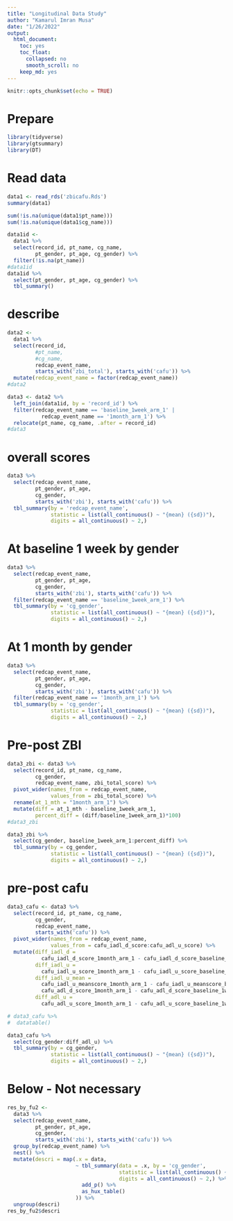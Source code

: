 ```yaml
---
title: "Longitudinal Data Study"
author: "Kamarul Imran Musa"
date: "1/26/2022"
output: 
  html_document: 
    toc: yes
    toc_float:
      collapsed: no
      smooth_scroll: no
    keep_md: yes
---
```


```r
knitr::opts_chunk$set(echo = TRUE)
```

# Prepare

```r
library(tidyverse)
library(gtsummary)
library(DT)
```

# Read data

```r
data1 <- read_rds('zbicafu.Rds')
summary(data1)
```

```r
sum(!is.na(unique(data1$pt_name)))
sum(!is.na(unique(data1$cg_name)))
```




```r
data1id <- 
  data1 %>%
  select(record_id, pt_name, cg_name, 
         pt_gender, pt_age, cg_gender) %>%
  filter(!is.na(pt_name))
#data1id
data1id %>%
  select(pt_gender, pt_age, cg_gender) %>%
  tbl_summary()
```


# describe

```r
data2 <- 
  data1 %>%
  select(record_id, 
         #pt_name,
         #cg_name,
         redcap_event_name, 
         starts_with('zbi_total'), starts_with('cafu')) %>%
  mutate(redcap_event_name = factor(redcap_event_name)) 
#data2
```



```r
data3 <- data2 %>%
  left_join(data1id, by = 'record_id') %>%
  filter(redcap_event_name == 'baseline_1week_arm_1' | 
           redcap_event_name == '1month_arm_1') %>%
  relocate(pt_name, cg_name, .after = record_id)
#data3
```


# overall scores 

```r
data3 %>%
  select(redcap_event_name, 
         pt_gender, pt_age, 
         cg_gender, 
         starts_with('zbi'), starts_with('cafu')) %>%
  tbl_summary(by = 'redcap_event_name',
              statistic = list(all_continuous() ~ "{mean} ({sd})"),
              digits = all_continuous() ~ 2,)
```



# At baseline 1 week by gender

```r
data3 %>%
  select(redcap_event_name, 
         pt_gender, pt_age, 
         cg_gender, 
         starts_with('zbi'), starts_with('cafu')) %>%
  filter(redcap_event_name == 'baseline_1week_arm_1') %>%
  tbl_summary(by = 'cg_gender',
              statistic = list(all_continuous() ~ "{mean} ({sd})"), 
              digits = all_continuous() ~ 2,)
```


# At 1 month by gender

```r
data3 %>%
  select(redcap_event_name, 
         pt_gender, pt_age, 
         cg_gender, 
         starts_with('zbi'), starts_with('cafu')) %>%
  filter(redcap_event_name == '1month_arm_1') %>%
  tbl_summary(by = 'cg_gender',
              statistic = list(all_continuous() ~ "{mean} ({sd})"), 
              digits = all_continuous() ~ 2,)
```

# Pre-post ZBI

```r
data3_zbi <- data3 %>%
  select(record_id, pt_name, cg_name, 
         cg_gender, 
         redcap_event_name, zbi_total_score) %>%
  pivot_wider(names_from = redcap_event_name,
              values_from = zbi_total_score) %>%
  rename(at_1_mth = "1month_arm_1") %>%
  mutate(diff = at_1_mth - baseline_1week_arm_1,
         percent_diff = (diff/baseline_1week_arm_1)*100)
#data3_zbi
```



```r
data3_zbi %>%
  select(cg_gender, baseline_1week_arm_1:percent_diff) %>%
  tbl_summary(by = cg_gender,
              statistic = list(all_continuous() ~ "{mean} ({sd})"), 
              digits = all_continuous() ~ 2,)

```

# pre-post cafu

```r
data3_cafu <- data3 %>%
  select(record_id, pt_name, cg_name, 
         cg_gender, 
         redcap_event_name, 
         starts_with('cafu')) %>%
  pivot_wider(names_from = redcap_event_name,
              values_from = cafu_iadl_d_score:cafu_adl_u_score) %>%
  mutate(diff_iadl_d = 
           cafu_iadl_d_score_1month_arm_1 - cafu_iadl_d_score_baseline_1week_arm_1,
         diff_iadl_u = 
           cafu_iadl_u_score_1month_arm_1 - cafu_iadl_u_score_baseline_1week_arm_1,
         diff_iadl_u_mean =  
           cafu_iadl_u_meanscore_1month_arm_1 - cafu_iadl_u_meanscore_baseline_1week_arm_1,          diff_adl_d = 
           cafu_adl_d_score_1month_arm_1 - cafu_adl_d_score_baseline_1week_arm_1, 
         diff_adl_u = 
           cafu_adl_u_score_1month_arm_1 - cafu_adl_u_score_baseline_1week_arm_1)

# data3_cafu %>%
#  datatable()
```


```r
data3_cafu %>%
  select(cg_gender:diff_adl_u) %>%
  tbl_summary(by = cg_gender,
              statistic = list(all_continuous() ~ "{mean} ({sd})"), 
              digits = all_continuous() ~ 2,)

```

# Below - Not necessary

```r
res_by_fu2 <- 
  data3 %>%
  select(redcap_event_name, 
         pt_gender, pt_age, 
         cg_gender, 
         starts_with('zbi'), starts_with('cafu')) %>%
  group_by(redcap_event_name) %>%
  nest() %>%
  mutate(descri = map(.x = data, 
                      ~ tbl_summary(data = .x, by = 'cg_gender', 
                                    statistic = list(all_continuous() ~ "{mean} ({sd})"), 
                                    digits = all_continuous() ~ 2,) %>%
                        add_p() %>%
                        as_hux_table()
                      )) %>%
  ungroup(descri)
res_by_fu2$descri
```


